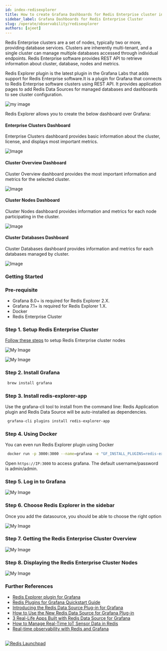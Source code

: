 ```yaml
---
id: index-redisexplorer
title: How to create Grafana Dashboards for Redis Enterprise cluster in 5 Minutes
sidebar_label: Grafana Dashboards for Redis Enterprise Cluster 
slug: /operate/observability/redisexplorer
authors: [ajeet]
---
```





Redis Enterprise clusters are a set of nodes, typically two or more, providing database services. Clusters are inherently multi-tenant, and a single cluster can manage multiple databases accessed through individual endpoints. Redis Enterprise software provides REST API to retrieve information about cluster, database, nodes and metrics.

Redis Explorer plugin is the latest plugin in the Grafana Labs that adds support for Redis Enterprise software.It is a plugin for Grafana that connects to Redis Enterprise software clusters using REST API. It provides application pages to add Redis Data Sources for managed databases and dashboards to see cluster configuration.


![my image](redisexplorer.png)

Redis Explorer allows you to create the below dashboard over Grafana:

#### Enterprise Clusters Dashboard 

Enterprise Clusters dashboard provides basic information about the cluster, license, and displays most important metrics.

![Image](enterprise_cluster_dashboard.png)


#### Cluster Overview Dashboard

Cluster Overview dashboard provides the most important information and metrics for the selected cluster.

![Image](cluster_overview_dashboard.png)


#### Cluster Nodes Dashboard

Cluster Nodes dashboard provides information and metrics for each node participating in the cluster.

![Image](cluster_nodes_dashboard.png)



#### Cluster Databases Dashboard

Cluster Databases dashboard provides information and metrics for each databases managed by cluster.

![Image](cluster_databases_dashboard.png)

### Getting Started

### Pre-requisite

- Grafana 8.0+ is required for Redis Explorer 2.X.
- Grafana 7.1+ is required for Redis Explorer 1.X.
- Docker
- Redis Enterprise Cluster

### Step 1. Setup Redis Enterprise Cluster

[Follow these steps](/create/docker/) to setup Redis Enterprise cluster nodes

![My Image](tryfree1.png)

![My Image](redis_enterprise_cluster.png)

### Step 2. Install Grafana

 ```bash
  brew install grafana
 ```


### Step 3. Install redis-explorer-app

Use the grafana-cli tool to install from the command line:
Redis Application plugin and Redis Data Source will be auto-installed as dependencies.


 ```bash
  grafana-cli plugins install redis-explorer-app
 ```



### Step 4. Using Docker 

You can even run Redis Explorer plugin using Docker

 ```bash
  docker run -p 3000:3000 --name=grafana -e "GF_INSTALL_PLUGINS=redis-explorer-app" grafana/grafana
 ```

Open `https://IP:3000` to access grafana. The default username/password is admin/admin.


### Step 5. Log in to Grafana

![My Image](grafana.png)


### Step 6. Choose Redis Explorer in the sidebar

Once you add the datasource, you should be able to choose the right option

![My Image](explorer_options.png)

### Step 7. Getting the Redis Enterprise Cluster Overview

![My Image](cluster_overview.png)

### Step 8. Displaying the Redis Enterprise Cluster Nodes

![My Image](cluster_nodes.png)



### Further References 

- [Redis Explorer plugin for Grafana](https://grafana.com/grafana/plugins/redis-explorer-app/)
- [Redis Plugins for Grafana Quickstart Guide](https://redisgrafana.github.io/quickstart/)
- [Introducing the Redis Data Source Plug-in for Grafana](https://redis.com/blog/how-to-use-the-new-redis-data-source-for-grafana-plug-in/)
- [How to Use the New Redis Data Source for Grafana Plug-in](https://redis.com/blog/how-to-use-the-new-redis-data-source-for-grafana-plug-in/)
- [3 Real-Life Apps Built with Redis Data Source for Grafana](https://redis.com/blog/3-real-life-apps-built-with-redis-data-source-for-grafana/)
- [How to Manage Real-Time IoT Sensor Data in Redis](https://redis.com/blog/how-to-manage-real-time-iot-sensor-data-in-redis/)
- [Real-time observability with Redis and Grafana](https://grafana.com/go/observabilitycon/real-time-observability-with-redis-and-grafana/)


##

<div>
<a href="https://launchpad.redis.com" target="_blank" rel="noopener" className="link"> <img src="/img/launchpad.png"  className="thumb" loading="lazy" alt="Redis Launchpad" /></a>
</div>
